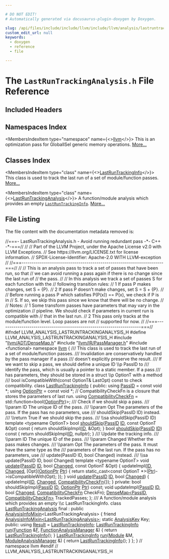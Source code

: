 ```yaml
---

# DO NOT EDIT!
# Automatically generated via docusaurus-plugin-doxygen by Doxygen.

slug: /api/files/include/include/llvm/include/llvm/analysis/lastruntrackinganalysis-h
custom_edit_url: null
keywords:
  - doxygen
  - reference
  - file

---
```





# The `LastRunTrackingAnalysis.h` File Reference

<DoxygenPage pluginConfig={pluginConfig}>



## Included Headers

<IncludesList>
<IncludesListItem
  filePath="llvm/ADT/DenseMap.h"
  permalink="/docs/api/files/include/include/llvm/include/llvm/adt/densemap-h"
  isLocal="true" />
<IncludesListItem
  filePath="llvm/IR/PassManager.h"
  permalink="/docs/api/files/include/include/llvm/include/llvm/ir/passmanager-h"
  isLocal="true" />
<IncludesListItem
  filePath="functional"
  permalink=""
  isLocal="false" />
</IncludesList>

## Namespaces Index

<MembersIndex>

<MembersIndexItem
  type="namespace"
  name={<><a href="/docs/api/namespaces/llvm">llvm</a></>}>
This is an optimization pass for GlobalISel generic memory operations. <a href="/docs/api/namespaces/llvm/#details">More...</a>
</MembersIndexItem>

</MembersIndex>

## Classes Index

<MembersIndex>

<MembersIndexItem
  type="class"
  name={<><a href="/docs/api/classes/llvm/lastruntrackinginfo">LastRunTrackingInfo</a></>}>
This class is used to track the last run of a set of module/function passes. <a href="/docs/api/classes/llvm/lastruntrackinginfo/#details">More...</a>
</MembersIndexItem>

<MembersIndexItem
  type="class"
  name={<><a href="/docs/api/classes/llvm/lastruntrackinganalysis">LastRunTrackingAnalysis</a></>}>
A function/module analysis which provides an empty <code><a href="/docs/api/classes/llvm/lastruntrackinginfo">LastRunTrackingInfo</a></code>. <a href="/docs/api/classes/llvm/lastruntrackinganalysis/#details">More...</a>
</MembersIndexItem>

</MembersIndex>


## File Listing

The file content with the documentation metadata removed is:

<ProgramListing>

<Link id="l00001" /><CodeLine lineNumber="1"><Highlight kind="comment">//===- LastRunTrackingAnalysis.h - Avoid running redundant pass -&#42;- C++ -&#42;-===//</Highlight><Highlight kind="normal"></Highlight></CodeLine>
<Link id="l00002" /><CodeLine lineNumber="2"><Highlight kind="normal"></Highlight><Highlight kind="comment">//</Highlight><Highlight kind="normal"></Highlight></CodeLine>
<Link id="l00003" /><CodeLine lineNumber="3"><Highlight kind="normal"></Highlight><Highlight kind="comment">// Part of the LLVM Project, under the Apache License v2.0 with LLVM Exceptions.</Highlight><Highlight kind="normal"></Highlight></CodeLine>
<Link id="l00004" /><CodeLine lineNumber="4"><Highlight kind="normal"></Highlight><Highlight kind="comment">// See https://llvm.org/LICENSE.txt for license information.</Highlight><Highlight kind="normal"></Highlight></CodeLine>
<Link id="l00005" /><CodeLine lineNumber="5"><Highlight kind="normal"></Highlight><Highlight kind="comment">// SPDX-License-Identifier: Apache-2.0 WITH LLVM-exception</Highlight><Highlight kind="normal"></Highlight></CodeLine>
<Link id="l00006" /><CodeLine lineNumber="6"><Highlight kind="normal"></Highlight><Highlight kind="comment">//</Highlight><Highlight kind="normal"></Highlight></CodeLine>
<Link id="l00007" /><CodeLine lineNumber="7"><Highlight kind="normal"></Highlight><Highlight kind="comment">//===----------------------------------------------------------------------===//</Highlight><Highlight kind="normal"></Highlight></CodeLine>
<Link id="l00008" /><CodeLine lineNumber="8"><Highlight kind="normal"></Highlight><Highlight kind="comment">//</Highlight><Highlight kind="normal"></Highlight></CodeLine>
<Link id="l00009" /><CodeLine lineNumber="9"><Highlight kind="normal"></Highlight><Highlight kind="comment">// This is an analysis pass to track a set of passes that have been run, so that</Highlight><Highlight kind="normal"></Highlight></CodeLine>
<Link id="l00010" /><CodeLine lineNumber="10"><Highlight kind="normal"></Highlight><Highlight kind="comment">// we can avoid running a pass again if there is no change since the last run of</Highlight><Highlight kind="normal"></Highlight></CodeLine>
<Link id="l00011" /><CodeLine lineNumber="11"><Highlight kind="normal"></Highlight><Highlight kind="comment">// the pass.</Highlight><Highlight kind="normal"></Highlight></CodeLine>
<Link id="l00012" /><CodeLine lineNumber="12"><Highlight kind="normal"></Highlight><Highlight kind="comment">//</Highlight><Highlight kind="normal"></Highlight></CodeLine>
<Link id="l00013" /><CodeLine lineNumber="13"><Highlight kind="normal"></Highlight><Highlight kind="comment">// In this analysis we track a set of passes S for each function with the</Highlight><Highlight kind="normal"></Highlight></CodeLine>
<Link id="l00014" /><CodeLine lineNumber="14"><Highlight kind="normal"></Highlight><Highlight kind="comment">// following transition rules:</Highlight><Highlight kind="normal"></Highlight></CodeLine>
<Link id="l00015" /><CodeLine lineNumber="15"><Highlight kind="normal"></Highlight><Highlight kind="comment">//   1 If pass P makes changes, set S = &#123;P&#125;.</Highlight><Highlight kind="normal"></Highlight></CodeLine>
<Link id="l00016" /><CodeLine lineNumber="16"><Highlight kind="normal"></Highlight><Highlight kind="comment">//   2 If pass P doesn&#39;t make changes, set S = S + &#123;P&#125;.</Highlight><Highlight kind="normal"></Highlight></CodeLine>
<Link id="l00017" /><CodeLine lineNumber="17"><Highlight kind="normal"></Highlight><Highlight kind="comment">//</Highlight><Highlight kind="normal"></Highlight></CodeLine>
<Link id="l00018" /><CodeLine lineNumber="18"><Highlight kind="normal"></Highlight><Highlight kind="comment">// Before running a pass P which satisfies P(P(x)) == P(x), we check if P is in</Highlight><Highlight kind="normal"></Highlight></CodeLine>
<Link id="l00019" /><CodeLine lineNumber="19"><Highlight kind="normal"></Highlight><Highlight kind="comment">// S. If so, we skip this pass since we know that there will be no change.</Highlight><Highlight kind="normal"></Highlight></CodeLine>
<Link id="l00020" /><CodeLine lineNumber="20"><Highlight kind="normal"></Highlight><Highlight kind="comment">//</Highlight><Highlight kind="normal"></Highlight></CodeLine>
<Link id="l00021" /><CodeLine lineNumber="21"><Highlight kind="normal"></Highlight><Highlight kind="comment">// Notes:</Highlight><Highlight kind="normal"></Highlight></CodeLine>
<Link id="l00022" /><CodeLine lineNumber="22"><Highlight kind="normal"></Highlight><Highlight kind="comment">//   1 Some transform passes have parameters that may vary in the optimization</Highlight><Highlight kind="normal"></Highlight></CodeLine>
<Link id="l00023" /><CodeLine lineNumber="23"><Highlight kind="normal"></Highlight><Highlight kind="comment">//   pipeline. We should check if parameters in current run is compatible with</Highlight><Highlight kind="normal"></Highlight></CodeLine>
<Link id="l00024" /><CodeLine lineNumber="24"><Highlight kind="normal"></Highlight><Highlight kind="comment">//   that in the last run.</Highlight><Highlight kind="normal"></Highlight></CodeLine>
<Link id="l00025" /><CodeLine lineNumber="25"><Highlight kind="normal"></Highlight><Highlight kind="comment">//   2 This pass only tracks at the module/function level. Loop passes are not</Highlight><Highlight kind="normal"></Highlight></CodeLine>
<Link id="l00026" /><CodeLine lineNumber="26"><Highlight kind="normal"></Highlight><Highlight kind="comment">//   supported for now.</Highlight><Highlight kind="normal"></Highlight></CodeLine>
<Link id="l00027" /><CodeLine lineNumber="27"><Highlight kind="normal"></Highlight><Highlight kind="comment">//</Highlight><Highlight kind="normal"></Highlight></CodeLine>
<Link id="l00028" /><CodeLine lineNumber="28"><Highlight kind="normal"></Highlight><Highlight kind="comment">//===----------------------------------------------------------------------===//</Highlight><Highlight kind="normal"></Highlight></CodeLine>
<Link id="l00029" /><CodeLine lineNumber="29"><Highlight kind="normal"></Highlight></CodeLine>
<Link id="l00030" /><CodeLine lineNumber="30"><Highlight kind="normal"></Highlight><Highlight kind="preprocessor">#ifndef LLVM&#95;ANALYSIS&#95;LASTRUNTRACKINGANALYSIS&#95;H</Highlight><Highlight kind="normal"></Highlight></CodeLine>
<Link id="l00031" /><CodeLine lineNumber="31"><Highlight kind="normal"></Highlight><Highlight kind="preprocessor">#define LLVM&#95;ANALYSIS&#95;LASTRUNTRACKINGANALYSIS&#95;H</Highlight><Highlight kind="normal"></Highlight></CodeLine>
<Link id="l00032" /><CodeLine lineNumber="32"><Highlight kind="normal"></Highlight></CodeLine>
<Link id="l00033" /><CodeLine lineNumber="33"><Highlight kind="normal"></Highlight><Highlight kind="preprocessor">#include &quot;<a href="/docs/api/files/include/include/llvm/include/llvm/adt/densemap-h">llvm/ADT/DenseMap.h</a>&quot;</Highlight><Highlight kind="normal"></Highlight></CodeLine>
<Link id="l00034" /><CodeLine lineNumber="34"><Highlight kind="normal"></Highlight><Highlight kind="preprocessor">#include &quot;<a href="/docs/api/files/include/include/llvm/include/llvm/ir/passmanager-h">llvm/IR/PassManager.h</a>&quot;</Highlight><Highlight kind="normal"></Highlight></CodeLine>
<Link id="l00035" /><CodeLine lineNumber="35"><Highlight kind="normal"></Highlight><Highlight kind="preprocessor">#include &lt;functional&gt;</Highlight><Highlight kind="normal"></Highlight></CodeLine>
<Link id="l00036" /><CodeLine lineNumber="36"><Highlight kind="normal"></Highlight></CodeLine>
<Link id="l00037" /><CodeLine lineNumber="37"><Highlight kind="normal"></Highlight><Highlight kind="keyword">namespace </Highlight><Highlight kind="normal"><a href="/docs/api/namespaces/llvm">llvm</a> &#123;</Highlight></CodeLine>
<Link id="l00038" /><CodeLine lineNumber="38"><Highlight kind="normal"></Highlight><Highlight kind="comment"></Highlight></CodeLine>
<Link id="l00039" /><CodeLine lineNumber="39"><Highlight kind="comment">/// This class is used to track the last run of a set of module/function passes.</Highlight></CodeLine>
<Link id="l00040" /><CodeLine lineNumber="40"><Highlight kind="comment">/// Invalidation are conservatively handled by the pass manager if a pass</Highlight></CodeLine>
<Link id="l00041" /><CodeLine lineNumber="41"><Highlight kind="comment">/// doesn&#39;t explicitly preserve the result.</Highlight></CodeLine>
<Link id="l00042" /><CodeLine lineNumber="42"><Highlight kind="comment">/// If we want to skip a pass, we should define a unique ID \\p PassID to</Highlight></CodeLine>
<Link id="l00043" /><CodeLine lineNumber="43"><Highlight kind="comment">/// identify the pass, which is usually a pointer to a static member. If a pass</Highlight></CodeLine>
<Link id="l00044" /><CodeLine lineNumber="44"><Highlight kind="comment">/// has parameters, they should be stored in a struct \\p OptionT with a method</Highlight></CodeLine>
<Link id="l00045" /><CodeLine lineNumber="45"><Highlight kind="comment">/// bool isCompatibleWith(const OptionT&amp; LastOpt) const to check compatibility.</Highlight><Highlight kind="normal"></Highlight></CodeLine>
<Link id="l00046" /><CodeLine lineNumber="46" lineLink="/docs/api/classes/llvm/lastruntrackinginfo"><Highlight kind="normal"></Highlight><Highlight kind="keyword">class </Highlight><Highlight kind="normal"><a href="/docs/api/classes/llvm/lastruntrackinginfo">LastRunTrackingInfo</a> &#123;</Highlight></CodeLine>
<Link id="l00047" /><CodeLine lineNumber="47"><Highlight kind="normal"></Highlight><Highlight kind="keyword">public</Highlight><Highlight kind="normal">:</Highlight></CodeLine>
<Link id="l00048" /><CodeLine lineNumber="48" lineLink="/docs/api/classes/llvm/lastruntrackinginfo/#ae3d69914220ce815fe1b92211a19c8b8"><Highlight kind="normal">  </Highlight><Highlight kind="keyword">using </Highlight><Highlight kind="normal"><a href="/docs/api/classes/llvm/lastruntrackinginfo/#ae3d69914220ce815fe1b92211a19c8b8">PassID</a> = </Highlight><Highlight kind="keyword">const</Highlight><Highlight kind="normal"> </Highlight><Highlight kind="keywordtype">void</Highlight><Highlight kind="normal"> &#42;;</Highlight></CodeLine>
<Link id="l00049" /><CodeLine lineNumber="49" lineLink="/docs/api/classes/llvm/lastruntrackinginfo/#a38630dd2b6eed4825a5e3268cba2fca9"><Highlight kind="normal">  </Highlight><Highlight kind="keyword">using </Highlight><Highlight kind="normal"><a href="/docs/api/classes/llvm/lastruntrackinginfo/#a38630dd2b6eed4825a5e3268cba2fca9">OptionPtr</a> = </Highlight><Highlight kind="keyword">const</Highlight><Highlight kind="normal"> </Highlight><Highlight kind="keywordtype">void</Highlight><Highlight kind="normal"> &#42;;</Highlight></CodeLine>
<Link id="l00050" /><CodeLine lineNumber="50"><Highlight kind="normal">  </Highlight><Highlight kind="comment">// CompatibilityCheckFn is a closure that stores the parameters of last run.</Highlight><Highlight kind="normal"></Highlight></CodeLine>
<Link id="l00051" /><CodeLine lineNumber="51" lineLink="/docs/api/classes/llvm/lastruntrackinginfo/#a1281cf99d3c6f0b17846366a860fcd08"><Highlight kind="normal">  </Highlight><Highlight kind="keyword">using </Highlight><Highlight kind="normal"><a href="/docs/api/classes/llvm/lastruntrackinginfo/#a1281cf99d3c6f0b17846366a860fcd08">CompatibilityCheckFn</a> = std::function&lt;bool(<a href="/docs/api/classes/llvm/lastruntrackinginfo/#a38630dd2b6eed4825a5e3268cba2fca9">OptionPtr</a>)&gt;;</Highlight></CodeLine>
<Link id="l00052" /><CodeLine lineNumber="52"><Highlight kind="normal"></Highlight><Highlight kind="comment"></Highlight></CodeLine>
<Link id="l00053" /><CodeLine lineNumber="53"><Highlight kind="comment">  /// Check if we should skip a pass.</Highlight></CodeLine>
<Link id="l00054" /><CodeLine lineNumber="54"><Highlight kind="comment">  /// \\param ID The unique ID of the pass.</Highlight></CodeLine>
<Link id="l00055" /><CodeLine lineNumber="55"><Highlight kind="comment">  /// \\param Opt The parameters of the pass. If the pass has no parameters, use</Highlight></CodeLine>
<Link id="l00056" /><CodeLine lineNumber="56"><Highlight kind="comment">  /// shouldSkip(PassID ID) instead.</Highlight></CodeLine>
<Link id="l00057" /><CodeLine lineNumber="57"><Highlight kind="comment">  /// \\return True if we should skip the pass.</Highlight></CodeLine>
<Link id="l00058" /><CodeLine lineNumber="58"><Highlight kind="comment">  /// \\sa shouldSkip(PassID ID)</Highlight><Highlight kind="normal"></Highlight></CodeLine>
<Link id="l00059" /><CodeLine lineNumber="59"><Highlight kind="normal">  </Highlight><Highlight kind="keyword">template</Highlight><Highlight kind="normal"> &lt;</Highlight><Highlight kind="keyword">typename</Highlight><Highlight kind="normal"> OptionT&gt;</Highlight></CodeLine>
<Link id="l00060" /><CodeLine lineNumber="60" lineLink="/docs/api/classes/llvm/lastruntrackinginfo/#aded782b55c320e0f6449d228e6e818e0"><Highlight kind="normal">  </Highlight><Highlight kind="keywordtype">bool</Highlight><Highlight kind="normal"> <a href="/docs/api/classes/llvm/lastruntrackinginfo/#aded782b55c320e0f6449d228e6e818e0">shouldSkip</a>(<a href="/docs/api/classes/llvm/lastruntrackinginfo/#ae3d69914220ce815fe1b92211a19c8b8">PassID</a> <a href="/docs/api/namespaces/llvm/callingconv/#abdf8cf606905c10634e831390981b0ed">ID</a>, </Highlight><Highlight kind="keyword">const</Highlight><Highlight kind="normal"> OptionT &amp;Opt)</Highlight><Highlight kind="keyword"> const </Highlight><Highlight kind="normal">&#123;</Highlight></CodeLine>
<Link id="l00061" /><CodeLine lineNumber="61"><Highlight kind="normal">    </Highlight><Highlight kind="keywordflow">return</Highlight><Highlight kind="normal"> shouldSkipImpl(<a href="/docs/api/namespaces/llvm/callingconv/#abdf8cf606905c10634e831390981b0ed">ID</a>, &amp;Opt);</Highlight></CodeLine>
<Link id="l00062" /><CodeLine lineNumber="62"><Highlight kind="normal">  &#125;</Highlight></CodeLine>
<Link id="l00063" /><CodeLine lineNumber="63" lineLink="/docs/api/classes/llvm/lastruntrackinginfo/#a66c3731b9ae84afae4f85f37d770612e"><Highlight kind="normal">  </Highlight><Highlight kind="keywordtype">bool</Highlight><Highlight kind="normal"> <a href="/docs/api/classes/llvm/lastruntrackinginfo/#a66c3731b9ae84afae4f85f37d770612e">shouldSkip</a>(<a href="/docs/api/classes/llvm/lastruntrackinginfo/#ae3d69914220ce815fe1b92211a19c8b8">PassID</a> <a href="/docs/api/namespaces/llvm/callingconv/#abdf8cf606905c10634e831390981b0ed">ID</a>)</Highlight><Highlight kind="keyword"> const </Highlight><Highlight kind="normal">&#123; </Highlight><Highlight kind="keywordflow">return</Highlight><Highlight kind="normal"> shouldSkipImpl(<a href="/docs/api/namespaces/llvm/callingconv/#abdf8cf606905c10634e831390981b0ed">ID</a>, </Highlight><Highlight kind="keyword">nullptr</Highlight><Highlight kind="normal">); &#125;</Highlight></CodeLine>
<Link id="l00064" /><CodeLine lineNumber="64"><Highlight kind="normal"></Highlight><Highlight kind="comment"></Highlight></CodeLine>
<Link id="l00065" /><CodeLine lineNumber="65"><Highlight kind="comment">  /// Update the tracking info.</Highlight></CodeLine>
<Link id="l00066" /><CodeLine lineNumber="66"><Highlight kind="comment">  /// \\param ID The unique ID of the pass.</Highlight></CodeLine>
<Link id="l00067" /><CodeLine lineNumber="67"><Highlight kind="comment">  /// \\param Changed Whether the pass makes changes.</Highlight></CodeLine>
<Link id="l00068" /><CodeLine lineNumber="68"><Highlight kind="comment">  /// \\param Opt The parameters of the pass. It must have the same type as the</Highlight></CodeLine>
<Link id="l00069" /><CodeLine lineNumber="69"><Highlight kind="comment">  /// parameters of the last run. If the pass has no parameters, use</Highlight></CodeLine>
<Link id="l00070" /><CodeLine lineNumber="70"><Highlight kind="comment">  /// update(PassID ID, bool Changed) instead.</Highlight></CodeLine>
<Link id="l00071" /><CodeLine lineNumber="71"><Highlight kind="comment">  /// \\sa update(PassID ID, bool Changed)</Highlight><Highlight kind="normal"></Highlight></CodeLine>
<Link id="l00072" /><CodeLine lineNumber="72"><Highlight kind="normal">  </Highlight><Highlight kind="keyword">template</Highlight><Highlight kind="normal"> &lt;</Highlight><Highlight kind="keyword">typename</Highlight><Highlight kind="normal"> OptionT&gt;</Highlight></CodeLine>
<Link id="l00073" /><CodeLine lineNumber="73" lineLink="/docs/api/classes/llvm/lastruntrackinginfo/#ac51ca3e00e7887dfe14d20deac3eac5d"><Highlight kind="normal">  </Highlight><Highlight kind="keywordtype">void</Highlight><Highlight kind="normal"> <a href="/docs/api/classes/llvm/lastruntrackinginfo/#ac51ca3e00e7887dfe14d20deac3eac5d">update</a>(<a href="/docs/api/classes/llvm/lastruntrackinginfo/#ae3d69914220ce815fe1b92211a19c8b8">PassID</a> <a href="/docs/api/namespaces/llvm/callingconv/#abdf8cf606905c10634e831390981b0ed">ID</a>, </Highlight><Highlight kind="keywordtype">bool</Highlight><Highlight kind="normal"> <a href="/docs/api/groups/arcopt/#gaa57b1a4e6a1c79233913139635169cf1">Changed</a>, </Highlight><Highlight kind="keyword">const</Highlight><Highlight kind="normal"> OptionT &amp;Opt) &#123;</Highlight></CodeLine>
<Link id="l00074" /><CodeLine lineNumber="74"><Highlight kind="normal">    updateImpl(<a href="/docs/api/namespaces/llvm/callingconv/#abdf8cf606905c10634e831390981b0ed">ID</a>, <a href="/docs/api/groups/arcopt/#gaa57b1a4e6a1c79233913139635169cf1">Changed</a>, &#91;Opt&#93;(<a href="/docs/api/classes/llvm/lastruntrackinginfo/#a38630dd2b6eed4825a5e3268cba2fca9">OptionPtr</a> <a href="/docs/api/files/lib/lib/analysis/targetlibraryinfo-cpp/#aca185e6d0e9f423dbb24440206454872a11dbf501abf829b3ab7049c2d3a8a053">Ptr</a>) &#123;</Highlight></CodeLine>
<Link id="l00075" /><CodeLine lineNumber="75"><Highlight kind="normal">      </Highlight><Highlight kind="keywordflow">return</Highlight><Highlight kind="normal"> </Highlight><Highlight kind="keyword">static&#95;cast&lt;</Highlight><Highlight kind="keyword">const </Highlight><Highlight kind="normal">OptionT &#42;</Highlight><Highlight kind="keyword">&gt;</Highlight><Highlight kind="normal">(<a href="/docs/api/files/lib/lib/analysis/targetlibraryinfo-cpp/#aca185e6d0e9f423dbb24440206454872a11dbf501abf829b3ab7049c2d3a8a053">Ptr</a>)-&gt;isCompatibleWith(Opt);</Highlight></CodeLine>
<Link id="l00076" /><CodeLine lineNumber="76"><Highlight kind="normal">    &#125;);</Highlight></CodeLine>
<Link id="l00077" /><CodeLine lineNumber="77"><Highlight kind="normal">  &#125;</Highlight></CodeLine>
<Link id="l00078" /><CodeLine lineNumber="78" lineLink="/docs/api/classes/llvm/lastruntrackinginfo/#afab06b9c519eb5699fb4a4a9b8c6771a"><Highlight kind="normal">  </Highlight><Highlight kind="keywordtype">void</Highlight><Highlight kind="normal"> <a href="/docs/api/classes/llvm/lastruntrackinginfo/#afab06b9c519eb5699fb4a4a9b8c6771a">update</a>(<a href="/docs/api/classes/llvm/lastruntrackinginfo/#ae3d69914220ce815fe1b92211a19c8b8">PassID</a> <a href="/docs/api/namespaces/llvm/callingconv/#abdf8cf606905c10634e831390981b0ed">ID</a>, </Highlight><Highlight kind="keywordtype">bool</Highlight><Highlight kind="normal"> <a href="/docs/api/groups/arcopt/#gaa57b1a4e6a1c79233913139635169cf1">Changed</a>) &#123;</Highlight></CodeLine>
<Link id="l00079" /><CodeLine lineNumber="79"><Highlight kind="normal">    updateImpl(<a href="/docs/api/namespaces/llvm/callingconv/#abdf8cf606905c10634e831390981b0ed">ID</a>, <a href="/docs/api/groups/arcopt/#gaa57b1a4e6a1c79233913139635169cf1">Changed</a>, <a href="/docs/api/classes/llvm/lastruntrackinginfo/#a1281cf99d3c6f0b17846366a860fcd08">CompatibilityCheckFn</a>&#123;&#125;);</Highlight></CodeLine>
<Link id="l00080" /><CodeLine lineNumber="80"><Highlight kind="normal">  &#125;</Highlight></CodeLine>
<Link id="l00081" /><CodeLine lineNumber="81"><Highlight kind="normal"></Highlight></CodeLine>
<Link id="l00082" /><CodeLine lineNumber="82"><Highlight kind="normal"></Highlight><Highlight kind="keyword">private</Highlight><Highlight kind="normal">:</Highlight></CodeLine>
<Link id="l00083" /><CodeLine lineNumber="83"><Highlight kind="normal">  </Highlight><Highlight kind="keywordtype">bool</Highlight><Highlight kind="normal"> shouldSkipImpl(<a href="/docs/api/classes/llvm/lastruntrackinginfo/#ae3d69914220ce815fe1b92211a19c8b8">PassID</a> <a href="/docs/api/namespaces/llvm/callingconv/#abdf8cf606905c10634e831390981b0ed">ID</a>, <a href="/docs/api/classes/llvm/lastruntrackinginfo/#a38630dd2b6eed4825a5e3268cba2fca9">OptionPtr</a> <a href="/docs/api/files/lib/lib/analysis/targetlibraryinfo-cpp/#aca185e6d0e9f423dbb24440206454872a11dbf501abf829b3ab7049c2d3a8a053">Ptr</a>) </Highlight><Highlight kind="keyword">const</Highlight><Highlight kind="normal">;</Highlight></CodeLine>
<Link id="l00084" /><CodeLine lineNumber="84"><Highlight kind="normal">  </Highlight><Highlight kind="keywordtype">void</Highlight><Highlight kind="normal"> updateImpl(<a href="/docs/api/classes/llvm/lastruntrackinginfo/#ae3d69914220ce815fe1b92211a19c8b8">PassID</a> <a href="/docs/api/namespaces/llvm/callingconv/#abdf8cf606905c10634e831390981b0ed">ID</a>, </Highlight><Highlight kind="keywordtype">bool</Highlight><Highlight kind="normal"> <a href="/docs/api/groups/arcopt/#gaa57b1a4e6a1c79233913139635169cf1">Changed</a>, <a href="/docs/api/classes/llvm/lastruntrackinginfo/#a1281cf99d3c6f0b17846366a860fcd08">CompatibilityCheckFn</a> CheckFn);</Highlight></CodeLine>
<Link id="l00085" /><CodeLine lineNumber="85"><Highlight kind="normal"></Highlight></CodeLine>
<Link id="l00086" /><CodeLine lineNumber="86"><Highlight kind="normal">  <a href="/docs/api/classes/llvm/densemap">DenseMap&lt;PassID, CompatibilityCheckFn&gt;</a> TrackedPasses;</Highlight></CodeLine>
<Link id="l00087" /><CodeLine lineNumber="87"><Highlight kind="normal">&#125;;</Highlight></CodeLine>
<Link id="l00088" /><CodeLine lineNumber="88"><Highlight kind="normal"></Highlight><Highlight kind="comment"></Highlight></CodeLine>
<Link id="l00089" /><CodeLine lineNumber="89"><Highlight kind="comment">/// A function/module analysis which provides an empty \\c LastRunTrackingInfo.</Highlight><Highlight kind="normal"></Highlight></CodeLine>
<Link id="l00090" /><CodeLine lineNumber="90" lineLink="/docs/api/classes/llvm/lastruntrackinganalysis"><Highlight kind="normal"></Highlight><Highlight kind="keyword">class </Highlight><Highlight kind="normal"><a href="/docs/api/classes/llvm/lastruntrackinganalysis">LastRunTrackingAnalysis</a> final</Highlight></CodeLine>
<Link id="l00091" /><CodeLine lineNumber="91"><Highlight kind="normal">    : </Highlight><Highlight kind="keyword">public</Highlight><Highlight kind="normal"> <a href="/docs/api/structs/llvm/analysisinfomixin">AnalysisInfoMixin</a>&lt;LastRunTrackingAnalysis&gt; &#123;</Highlight></CodeLine>
<Link id="l00092" /><CodeLine lineNumber="92"><Highlight kind="normal">  </Highlight><Highlight kind="keyword">friend</Highlight><Highlight kind="normal"> <a href="/docs/api/structs/llvm/analysisinfomixin">AnalysisInfoMixin&lt;LastRunTrackingAnalysis&gt;</a>;</Highlight></CodeLine>
<Link id="l00093" /><CodeLine lineNumber="93"><Highlight kind="normal">  </Highlight><Highlight kind="keyword">static</Highlight><Highlight kind="normal"> <a href="/docs/api/structs/llvm/analysiskey">AnalysisKey</a> Key;</Highlight></CodeLine>
<Link id="l00094" /><CodeLine lineNumber="94"><Highlight kind="normal"></Highlight></CodeLine>
<Link id="l00095" /><CodeLine lineNumber="95"><Highlight kind="normal"></Highlight><Highlight kind="keyword">public</Highlight><Highlight kind="normal">:</Highlight></CodeLine>
<Link id="l00096" /><CodeLine lineNumber="96" lineLink="/docs/api/classes/llvm/lastruntrackinganalysis/#aa83639721ad703e73faaaaaf03c3567d"><Highlight kind="normal">  </Highlight><Highlight kind="keyword">using </Highlight><Highlight kind="normal"><a href="/docs/api/classes/llvm/lastruntrackinganalysis/#aa83639721ad703e73faaaaaf03c3567d">Result</a> = <a href="/docs/api/classes/llvm/lastruntrackinginfo">LastRunTrackingInfo</a>;</Highlight></CodeLine>
<Link id="l00097" /><CodeLine lineNumber="97" lineLink="/docs/api/classes/llvm/lastruntrackinganalysis/#aac9d5f8a30e0294e04e60dcc1c4bf252"><Highlight kind="normal">  <a href="/docs/api/classes/llvm/lastruntrackinginfo">LastRunTrackingInfo</a> <a href="/docs/api/classes/llvm/lastruntrackinganalysis/#aac9d5f8a30e0294e04e60dcc1c4bf252">run</a>(<a href="/docs/api/classes/llvm/function">Function</a> &amp;<a href="/docs/api/files/lib/lib/support/md5-cpp/#a96d73bbd7af15cb1fc38c3f4a3bd82e9">F</a>, <a href="/docs/api/namespaces/llvm/#adce09a5a0de0e3177eb00e932734af2f">FunctionAnalysisManager</a> &amp;) &#123;</Highlight></CodeLine>
<Link id="l00098" /><CodeLine lineNumber="98"><Highlight kind="normal">    </Highlight><Highlight kind="keywordflow">return</Highlight><Highlight kind="normal"> <a href="/docs/api/classes/llvm/lastruntrackinginfo">LastRunTrackingInfo</a>();</Highlight></CodeLine>
<Link id="l00099" /><CodeLine lineNumber="99"><Highlight kind="normal">  &#125;</Highlight></CodeLine>
<Link id="l00100" /><CodeLine lineNumber="100" lineLink="/docs/api/classes/llvm/lastruntrackinganalysis/#a335e59991a8e695e37284064720c06f5"><Highlight kind="normal">  <a href="/docs/api/classes/llvm/lastruntrackinginfo">LastRunTrackingInfo</a> <a href="/docs/api/classes/llvm/lastruntrackinganalysis/#a335e59991a8e695e37284064720c06f5">run</a>(<a href="/docs/api/classes/llvm/module">Module</a> &amp;M, <a href="/docs/api/namespaces/llvm/#af9c9208365fd9ce11392b4d79485e259">ModuleAnalysisManager</a> &amp;) &#123;</Highlight></CodeLine>
<Link id="l00101" /><CodeLine lineNumber="101"><Highlight kind="normal">    </Highlight><Highlight kind="keywordflow">return</Highlight><Highlight kind="normal"> <a href="/docs/api/classes/llvm/lastruntrackinginfo">LastRunTrackingInfo</a>();</Highlight></CodeLine>
<Link id="l00102" /><CodeLine lineNumber="102"><Highlight kind="normal">  &#125;</Highlight></CodeLine>
<Link id="l00103" /><CodeLine lineNumber="103"><Highlight kind="normal">&#125;;</Highlight></CodeLine>
<Link id="l00104" /><CodeLine lineNumber="104"><Highlight kind="normal"></Highlight></CodeLine>
<Link id="l00105" /><CodeLine lineNumber="105"><Highlight kind="normal">&#125; </Highlight><Highlight kind="comment">// namespace llvm</Highlight><Highlight kind="normal"></Highlight></CodeLine>
<Link id="l00106" /><CodeLine lineNumber="106"><Highlight kind="normal"></Highlight></CodeLine>
<Link id="l00107" /><CodeLine lineNumber="107"><Highlight kind="normal"></Highlight><Highlight kind="preprocessor">#endif </Highlight><Highlight kind="comment">// LLVM&#95;ANALYSIS&#95;LASTRUNTRACKINGANALYSIS&#95;H</Highlight><Highlight kind="normal"></Highlight></CodeLine>

</ProgramListing>


</DoxygenPage>
